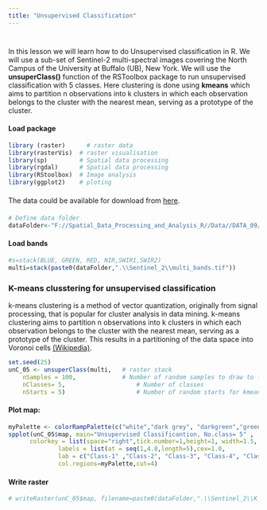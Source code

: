 ```yaml
---
title: "Unsupervised Classification"
---
```

<div style="margin-bottom:40px;">
</div>

In this lesson we will learn how to do Unsupervised classification in R.  We will use a sub-set of Sentinel-2 multi-spectral images covering the North Campus of the University at Buffalo (UB), New York. We will use the **unsuperClass()** function of the RSToolbox package to run unsupervised classification with 5 classes. Here clustering is done using **kmeans** which aims to partition n observations into k clusters in which each observation belongs to the cluster with the nearest mean, serving as a prototype of the cluster.  


#### Load package

```r
library (raster) 	  # raster data
library(rasterVis)	# raster visualisation 	
library(sp)         # Spatial data processing			
library(rgdal)      # Spatial data processing
library(RStoolbox)  # Image analysis
library(ggplot2)    # ploting
```


<div style="margin-bottom:20px;">
</div>

The data could be available for download from [here](https://www.dropbox.com/s/ybh1kr487wrhl8i/DATA_09.7z?dl=0).

<div style="margin-bottom:20px;">
</div>

```r
# Define data folder
dataFolder<-"F://Spatial_Data_Processing_and_Analysis_R//Data//DATA_09//"
```


#### Load bands

```r
#s=stack(BLUE, GREEN, RED, NIR,SWIR1,SWIR2)
multi=stack(paste0(dataFolder,".\\Sentinel_2\\multi_bands.tif"))
```

<div style="margin-bottom:20px;">
</div>

### K-means clusstering for unsupervised classification

k-means clustering is a method of vector quantization, originally from signal processing, that is popular for cluster analysis in data mining. k-means clustering aims to partition n observations into k clusters in which each observation belongs to the cluster with the nearest mean, serving as a prototype of the cluster. This results in a partitioning of the data space into Voronoi cells [(Wikipedia)](https://en.wikipedia.org/wiki/K-means_clustering).

```r
set.seed(25)
unC_05 <- unsuperClass(multi,	# raster stack
	nSamples = 100,	            # Number of random samples to draw to fit cluster map 
	nClasses= 5,		            # Number of classes	 
	nStarts = 5)		            # Number of random starts for kmeans algorithm.
```

#### Plot map:

```r
myPalette <- colorRampPalette(c("white","dark grey", "darkgreen","green", "light blue"))
spplot(unC_05$map, main="Unsupervised Classificantion, No.class= 5" , 
      colorkey = list(space="right",tick.number=1,height=1, width=1.5,
              labels = list(at = seq(1,4.8,length=5),cex=1.0,
              lab = c("Class-1" ,"Class-2", "Class-3", "Class-4", "Class-5"))),
              col.regions=myPalette,cut=4)
```

#### Write raster

```r
# writeRaster(unC_05$map, filename=paste0(dataFolder,".\\Sentinel_2\\K_mean_UnSuper.tif"), format="GTiff", overwrite=TRUE)
```

